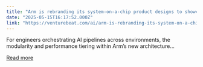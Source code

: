 ```yaml
---
title: "Arm is rebranding its system-on-a-chip product designs to showcase power savings for AI workloads, targeting a surprising sector"
date: "2025-05-15T16:17:52.000Z"
link: "https://venturebeat.com/ai/arm-is-rebranding-its-system-on-a-chip-product-designs-to-showcase-power-savings-for-ai-workloads-targeting-a-surprising-sector/"
---
```


For engineers orchestrating AI pipelines across environments, the modularity and performance tiering within Arm’s new architecture...

[Read more](https://venturebeat.com/ai/arm-is-rebranding-its-system-on-a-chip-product-designs-to-showcase-power-savings-for-ai-workloads-targeting-a-surprising-sector/)
